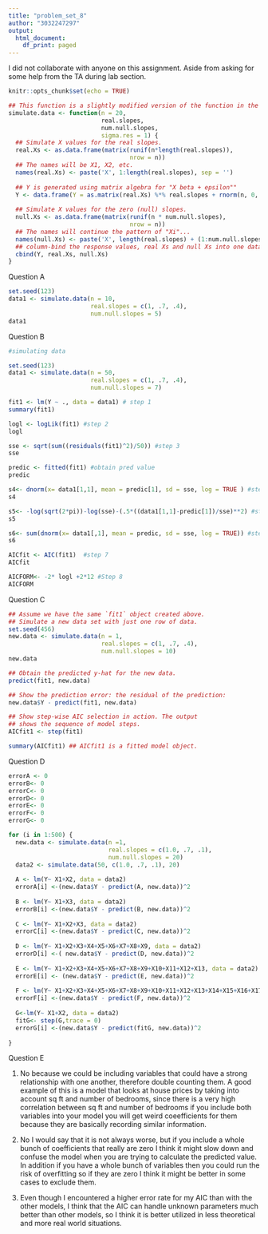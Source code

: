 ---
title: "problem_set_8"
author: "3032247297"
output:
  html_document:
    df_print: paged
---

I did not collaborate with anyone on this assignment. Aside from asking for some help from the TA during lab section.

```{r setup, include=FALSE}

knitr::opts_chunk$set(echo = TRUE)

```


```{r}
## This function is a slightly modified version of the function in the model selection lecture notes.
simulate.data <- function(n = 20, 
                          real.slopes, 
                          num.null.slopes, 
                          sigma.res = 1) {
  ## Simulate X values for the real slopes.
  real.Xs <- as.data.frame(matrix(runif(n*length(real.slopes)), 
                                  nrow = n))
  ## The names will be X1, X2, etc.
  names(real.Xs) <- paste('X', 1:length(real.slopes), sep = '')
  
  ## Y is generated using matrix algebra for "X beta + epsilon""
  Y <- data.frame(Y = as.matrix(real.Xs) %*% real.slopes + rnorm(n, 0, sigma.res) )
  
  ## Simulate X values for the zero (null) slopes.
  null.Xs <- as.data.frame(matrix(runif(n * num.null.slopes), 
                                  nrow = n))
  ## The names will continue the pattern of "Xi"...
  names(null.Xs) <- paste('X', length(real.slopes) + (1:num.null.slopes), sep='')
  ## column-bind the response values, real Xs and null Xs into one data frame and return it
  cbind(Y, real.Xs, null.Xs)
}
```


Question A

```{r}
set.seed(123)
data1 <- simulate.data(n = 10, 
                       real.slopes = c(1, .7, .4),
                       num.null.slopes = 5)
data1

```


Question B
```{r}
#simulating data

set.seed(123)
data1 <- simulate.data(n = 50, 
                       real.slopes = c(1, .7, .4),
                       num.null.slopes = 7)
```


```{r}
fit1 <- lm(Y ~ ., data = data1) # step 1
summary(fit1)

logl <- logLik(fit1) #step 2
logl

sse <- sqrt(sum((residuals(fit1)^2)/50)) #step 3
sse

predic <- fitted(fit1) #obtain pred value
predic

s4<- dnorm(x= data1[1,1], mean = predic[1], sd = sse, log = TRUE ) #step 4
s4

s5<- -log(sqrt(2*pi))-log(sse)-(.5*((data1[1,1]-predic[1])/sse)**2) #step 5
s5

s6<- sum(dnorm(x= data1[,1], mean = predic, sd = sse, log = TRUE)) #step 6
s6

AICfit <- AIC(fit1)  #step 7
AICfit

AICFORM<- -2* logl +2*12 #Step 8 
AICFORM

```

Question C
```{r}
## Assume we have the same `fit1` object created above.
## Simulate a new data set with just one row of data.
set.seed(456)
new.data <- simulate.data(n = 1, 
                          real.slopes = c(1, .7, .4),
                          num.null.slopes = 10)
new.data

## Obtain the predicted y-hat for the new data.
predict(fit1, new.data)

## Show the prediction error: the residual of the prediction:
new.data$Y - predict(fit1, new.data)

## Show step-wise AIC selection in action. The output
## shows the sequence of model steps.
AICfit1 <- step(fit1)

summary(AICfit1) ## AICfit1 is a fitted model object.

```

Question D
```{r}
errorA <- 0
errorB<- 0
errorC<- 0
errorD<- 0
errorE<- 0
errorF<- 0
errorG<- 0

for (i in 1:500) {
  new.data <- simulate.data(n =1, 
                            real.slopes = c(1.0, .7, .1),
                            num.null.slopes = 20)
  data2 <- simulate.data(50, c(1.0, .7, .1), 20)
  
  A <- lm(Y~ X1+X2, data = data2)
  errorA[i] <-(new.data$Y - predict(A, new.data))^2
  
  B <- lm(Y~ X1+X3, data = data2)
  errorB[i] <-(new.data$Y - predict(B, new.data))^2
  
  C <- lm(Y~ X1+X2+X3, data = data2)
  errorC[i] <-(new.data$Y - predict(C, new.data))^2
  
  D <- lm(Y~ X1+X2+X3+X4+X5+X6+X7+X8+X9, data = data2)
  errorD[i] <-( new.data$Y - predict(D, new.data))^2
  
  E <- lm(Y~ X1+X2+X3+X4+X5+X6+X7+X8+X9+X10+X11+X12+X13, data = data2)
  errorE[i] <- (new.data$Y - predict(E, new.data))^2
  
  F <- lm(Y~ X1+X2+X3+X4+X5+X6+X7+X8+X9+X10+X11+X12+X13+X14+X15+X16+X17+X18+X19+X20+X21+X22+X23, data = data2)
  errorF[i] <-(new.data$Y - predict(F, new.data))^2
  
  G<-lm(Y~ X1+X2, data = data2)
  fitG<- step(G,trace = 0)
  errorG[i] <-(new.data$Y - predict(fitG, new.data))^2
  
}
```

Question E

1) No because we could be including variables that could have a strong relationship with one another, therefore double counting them. A good example of this is a model that looks at house prices by taking into account sq ft and number of bedrooms, since there is a very high correlation between sq ft and number of bedrooms if you include both variables into your model you will get weird coeefficients for them because they are basically recording similar information.

2) No I would say that it is not always worse, but if you include a whole bunch of coefficients that really are zero I think it might slow down and confuse the model when you are trying to calculate the predicted value. In addition if you have a whole bunch of variables then you could run the risk of overfitting so if they are zero I think it might be better in some cases to exclude them.

3) Even though I encountered a higher error rate for my AIC than with the other models, I think that the AIC can handle unknown parameters much better than other models, so I think it is better utilized in less theoretical and more real world situations.
